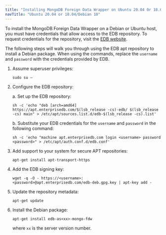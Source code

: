 ```yaml
---
title: "Installing MongoDB Foreign Data Wrapper on Ubuntu 20.04 0r 18.04/Debian 10 x86"
navTitle: "Ubuntu 20.04 or 18.04/Debian 10"
---
```


To install the MongoDB Foreign Data Wrapper on a Debian or Ubuntu host, you must have credentials that allow access to the EDB repository. To request credentials for the repository, visit the [EDB website](https://www.enterprisedb.com/repository-access-request/).

The following steps will walk you through using the EDB apt repository to install a Debian package. When using the commands, replace the `username` and `password` with the credentials provided by EDB.

1.  Assume superuser privileges:

     ```text
     sudo su –
     ```

2.  Configure the EDB repository:

    a.  Set up the EDB repository:

     ```text
     sh -c 'echo "deb [arch=amd64] https://apt.enterprisedb.com/$(lsb_release -cs)-edb/ $(lsb_release -cs) main" > /etc/apt/sources.list.d/edb-$(lsb_release -cs).list'
     ```

    b.  Substitute your EDB credentials for the `username` and `password` in the following command:

     ```text
     sh -c 'echo "machine apt.enterprisedb.com login <username> password <password>" > /etc/apt/auth.conf.d/edb.conf'
     ```

3.  Add support to your system for secure APT repositories:

     ```text
     apt-get install apt-transport-https
     ```

4.  Add the EDB signing key:

     ```text
     wget -q -O - https://<username>:<password>@apt.enterprisedb.com/edb-deb.gpg.key | apt-key add -
     ```

5.  Update the repository metadata:

     ```text
     apt-get update
     ```

6.  Install the Debian package:

     ```text
     apt-get install edb-as<xx>-mongo-fdw
     ```

    where `xx` is the server version number.
